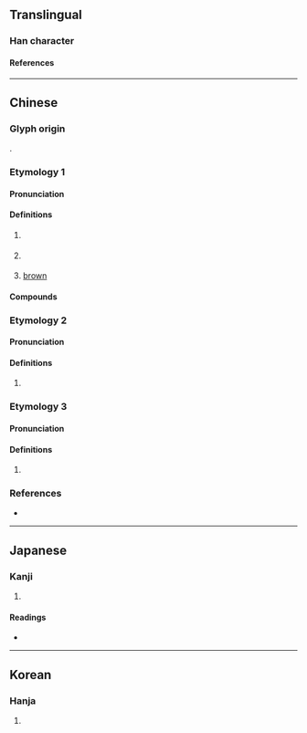{{character info}}
==Translingual==

===Han character===
{{Han char|rn=30|rad=口|as=08|sn=11|four=61011|canj=RLMY|ids=⿰口非}}

====References====
{{Han ref|kx=1382.170|dkj=03874|dj=0418.110|hdz=10639.060|uh=5561}}

----

==Chinese==
{{zh-forms}}

===Glyph origin===
{{Han etym}}
{{Han compound|口|非|ls=psc|c1=s|c2=p|t1=mouth}}.

===Etymology 1===

====Pronunciation====
{{zh-pron
|m=fēi
|m-s=
|c=fe1,fei1
|c-t=fie2
|g=fi1
|h=pfs=pî/fî
|h_note=pî - used in {{zh-l|*咖啡}}; fî - used in {{zh-l|*嗎啡}}
|j=
|mb=
|md=bĭ
|mn=pi/hui
|mn_note=pi - colloquial (used in {{zh-l|*咖啡}}); hui - literary
|mn-t=hui1
|w=1fi
|x=
|cat=c:n,c:a
}}

====Definitions====
{{zh-hanzi}}

# {{zh-used2|t}}
#: {{zh-x|咖啡|coffee}}
#: {{zh-x|嗎{mǎ}啡|morphine}}
# {{lb|zh|chiefly|Cantonese}} {{zh-short|咖啡|coffee}}
#: {{zh-x|齋啡|black '''coffee'''|C}}
# {{zh-div|色}} {{lb|zh|chiefly|Cantonese}} [[brown]]

====Compounds====
{{zh-der|嗎啡中毒|咖啡座|咖啡色|嗎啡|咖啡|咖啡店|嗎啡針|啡咖|咖啡因|咖啡鹼|網路咖啡|啡色|齋啡|凍啡|啡走|茄哩啡}}

===Etymology 2===

====Pronunciation====
{{zh-pron
|m=pèi
|mc=y
|oc=y
|cat=
}}

====Definitions====
{{zh-hanzi}}

# {{rfdef|zh}}

===Etymology 3===

====Pronunciation====
{{zh-pron
|m=pái
|cat=v
}}

====Definitions====
{{zh-hanzi}}

# {{rfdef|zh}}

===References===
* {{R:yue:Hanzi}}

----

==Japanese==

===Kanji===
{{ja-kanji|grade=|rs=口08}}

# {{rfdef|ja|sort=口08}}

====Readings====
* {{ja-readings|on=[[はい]] (hai), [[へ]] (he), [[ひ]] (hi)|kun=[[いびき]] (ibiki), [[つば]] (tsuba)}}

----

==Korean==

===Hanja===
{{ko-hanja|hangeul=[[배]], [[비]]|rv=bae, bi|mr=pae, pi}}

# {{rfdef|ko|sort=口08}}